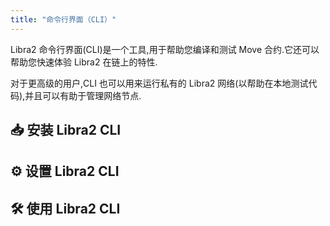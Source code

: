 ```yaml
---
title: "命令行界面（CLI）"
---
```



Libra2 命令行界面(CLI)是一个工具,用于帮助您编译和测试 Move 合约.它还可以帮助您快速体验 Libra2 在链上的特性.

对于更高级的用户,CLI 也可以用来运行私有的 Libra2 网络(以帮助在本地测试代码),并且可以有助于管理网络节点.

## 📥 安装 Libra2 CLI

<CardGrid>
  <LinkCard href="/zh/build/cli/install-cli/install-cli-mac" title="Mac" description="通过 homebrew 安装 Libra2 CLI" />

  <LinkCard href="/zh/build/cli/install-cli/install-cli-windows" title="Windows" description="通过 Python 脚本或预编译的二进制文件在 Windows 上安装 Libra2 CLI" />

  <LinkCard href="/zh/build/cli/install-cli/install-cli-linux" title="Linux" description="通过 Python 脚本或预编译的二进制文件在 Linux 上安装 Libra2 CLI" />

  <LinkCard href="/zh/build/cli/install-cli/install-cli-specific-version" title="高级（安装特定版本）" description="从源代码构建特定版本的 Libra2 CLI" />
</CardGrid>

## ⚙️ 设置 Libra2 CLI

<CardGrid>
  <LinkCard href="/zh/build/cli/setup-cli" title="设置CLI" description="设置和配置 Libra2 CLI " />

  <LinkCard href="/zh/build/cli/setup-cli/install-move-prover" title=" Move prover" description="安装和配置 Move prover" />
</CardGrid>

## 🛠️ 使用 Libra2 CLI

<CardGrid>
  <LinkCard href="/zh/build/cli/working-with-move-contracts" title="Move 合约" description="编译、发布、模拟和测试 Move 合约 " />

  <LinkCard href="/zh/build/cli/trying-things-on-chain" title="在链上尝试" description="使用 像Ledger 这样的硬件设备与 Libra2 交互，创建账户，查询账户" />

  <LinkCard href="/zh/build/cli/running-a-local-network" title="运行本地网络" description="运行本地节点/网络 " />
</CardGrid>
